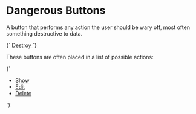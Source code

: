 
<Meta title="Objects/Button--danger" />

# Dangerous Buttons

A button that performs any action the user should be wary off, most often something destructive to data.

<Canvas>
  <Story name="Button--danger">
    {`
      <a href="/" class="o-button o-button--danger">
        Destroy
      </a>
    `}
  </Story>
</Canvas>

These buttons are often placed in a list of possible actions:

<Canvas>
  <Story name="Button--danger list">
    {`
      <ul class="o-list-reset l-flex">
        <li class="u-margin-s--right">
          <a href="/" class="o-button o-button">
            Show
          </a>
        </li>
        <li class="u-margin-s--right">
          <a href="/" class="o-button o-button">
            Edit
          </a>
        </li>
        <li class="u-margin-s--right">
          <a href="/" class="o-button o-button--danger">
            Delete
          </a>
        </li>
      </ul>
    `}
  </Story>
</Canvas>
